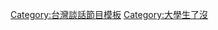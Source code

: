 {{Navbox
|name    = 大學生了沒
|title   = [[大學生了沒]]
| state     = {{{state<includeonly>|autocollapse</includeonly>}}}
| listclass = hlist
|group1 = 主持人
|list1 = {{Navbox subgroup
| group1 = 第一代
| list1 = *[[陶晶瑩]]
*[[林暐恆|阿Ken]]
*[[納豆 (藝人)|納豆]]
| group2 = 第二代
| list2 = *[[林柏昇|KID]]
*[[吳怡霈]]
}}

|group2 = [[大學生了沒應屆生列表|應屆生]]
|list2 = *[[藍筠筑]]
*[[何美]]
*[[邱佳萱]]
*[[邱志恒|邱志-{恒}-]]

|group3 = [[大學生了沒畢業生列表|畢業生]]
|list3 = *[[楊又穎]]
*[[賴瀅羽]]
*[[蔡阿嘎|蔡緯嘉]]
*[[李唯楓]]
*[[許凱皓]]
*[[林舒語]]
*[[黃逸祥]]
*[[趙正平_(台灣藝人)|趙正平]]
*[[康茵茵]]
*[[宋紀妍]]
*[[王子若]]
*[[袁艾菲]]
*[[夏語心]]
*[[陳郁涵]]
*[[陳弘璟]]
*[[張艾亞]]
*[[游振宜]]
*[[楊小黎]]
*[[林盈臻]]
*[[劉宇珊]]
*[[夏和熙]]
*[[昌璟翔]]
*[[李盈瑩]]
*[[徐凱希]]
*[[賴楹子]]
*[[黃路梓茵]]
*[[黃亮鈞]]
*[[黃豪平]]
*[[舒子晨]]
*[[金陽 (藝人)|金陽]]
*[[曾甜]]
*[[李家佳]]
*[[陳艾琳]]
*[[余致緯]]
}}<noinclude>
{{Collapsible option}}
[[Category:台灣談話節目模板]]
[[Category:大學生了沒]]
</noinclude>